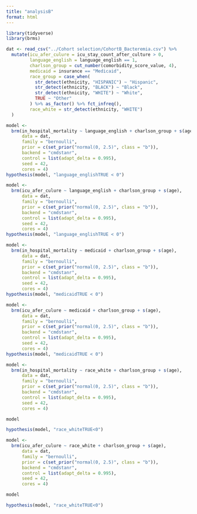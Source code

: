 ```yaml
---
title: "analysisB"
format: html
---
```


```r
library(tidyverse)
library(brms)

dat <- read_csv("../Cohort selection/CohortB_Bacteremia.csv") %>%
  mutate(icu_afer_culure = icu_stay_count_after_culture > 0,
         language_english = language_english == 1,
         charlson_group = cut_number(comorbidity_score_value, 4),
         medicaid = insurance == "Medicaid",
         race_group = case_when(
           str_detect(ethnicity, "HISPANIC") ~ "Hispanic",
           str_detect(ethnicity, "BLACK") ~ "Black",
           str_detect(ethnicity, "WHITE") ~ "White",
           TRUE ~ "Other"
         ) %>% as_factor() %>% fct_infreq(),
         race_white = str_detect(ethnicity, "WHITE")
  )
```


```r
model <- 
  brm(in_hospital_mortality ~ language_english + charlson_group + s(age),
      data = dat,
      family = "bernoulli",
      prior = c(set_prior("normal(0, 2.5)", class = "b")),
      backend = "cmdstanr",
      control = list(adapt_delta = 0.995),
      seed = 42,
      cores = 4)
hypothesis(model, "language_englishTRUE < 0")
```



```r
model <- 
  brm(icu_afer_culure ~ language_english + charlson_group + s(age),
      data = dat,
      family = "bernoulli",
      prior = c(set_prior("normal(0, 2.5)", class = "b")),
      backend = "cmdstanr",
      control = list(adapt_delta = 0.995),
      seed = 42,
      cores = 4)
hypothesis(model, "language_englishTRUE < 0")
```



```r
model <- 
  brm(in_hospital_mortality ~ medicaid + charlson_group + s(age),
      data = dat,
      family = "bernoulli",
      prior = c(set_prior("normal(0, 2.5)", class = "b")),
      backend = "cmdstanr",
      control = list(adapt_delta = 0.995),
      seed = 42,
      cores = 4)
hypothesis(model, "medicaidTRUE < 0")
```

```r
model <- 
  brm(icu_afer_culure ~ medicaid + charlson_group + s(age),
      data = dat,
      family = "bernoulli",
      prior = c(set_prior("normal(0, 2.5)", class = "b")),
      backend = "cmdstanr",
      control = list(adapt_delta = 0.995),
      seed = 42,
      cores = 4)
hypothesis(model, "medicaidTRUE < 0")
```


```r
model <- 
  brm(in_hospital_mortality ~ race_white + charlson_group + s(age),
      data = dat,
      family = "bernoulli",
      prior = c(set_prior("normal(0, 2.5)", class = "b")),
      backend = "cmdstanr",
      control = list(adapt_delta = 0.995),
      seed = 42,
      cores = 4)

model
```


```r
hypothesis(model, "race_whiteTRUE<0")
```

```r
model <- 
  brm(icu_afer_culure ~ race_white + charlson_group + s(age),
      data = dat,
      family = "bernoulli",
      prior = c(set_prior("normal(0, 2.5)", class = "b")),
      backend = "cmdstanr",
      control = list(adapt_delta = 0.995),
      seed = 42,
      cores = 4)

model
```

```r
hypothesis(model, "race_whiteTRUE<0")
```


